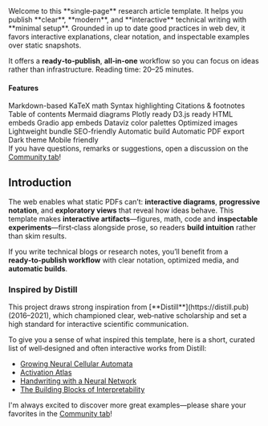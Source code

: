 
<Sidenote>
  Welcome to this **single‑page** research article template. It helps you publish **clear**, **modern**, and **interactive** technical writing with **minimal setup**. Grounded in up to date good practices in web dev, it favors interactive explanations, clear notation, and inspectable examples over static snapshots.

  It offers a **ready‑to‑publish**, **all‑in‑one** workflow so you can focus on ideas rather than infrastructure.
  <Fragment slot="aside">
    Reading time: 20–25 minutes.
  </Fragment>
</Sidenote>

#### Features

<Sidenote>
<div className="tag-list">
  <span className="tag">Markdown-based</span>
  <span className="tag">KaTeX math</span>
  <span className="tag">Syntax highlighting</span>
  <span className="tag">Citations & footnotes</span>
  <span className="tag">Table of contents</span>
  <span className="tag">Mermaid diagrams</span>
  <span className="tag">Plotly ready</span>
  <span className="tag">D3.js ready</span>
  <span className="tag">HTML embeds</span>
  <span className="tag">Gradio app embeds</span>
  <span className="tag">Dataviz color palettes</span>
  <span className="tag">Optimized images</span>
  <span className="tag">Lightweight bundle</span>
  <span className="tag">SEO-friendly</span>
  <span className="tag">Automatic build</span>
  <span className="tag">Automatic PDF export</span>
  <span className="tag">Dark theme</span>
  <span className="tag">Mobile friendly</span>
</div>
<Fragment slot="aside">
    If you have questions, remarks or suggestions, open a discussion on the <a href="https://huggingface.co/spaces/tfrere/research-article-template/discussions?status=open&type=discussion">Community tab</a>!
  </Fragment>
</Sidenote>

## Introduction
The web enables what static PDFs can’t: **interactive diagrams**, **progressive notation**, and **exploratory views** that reveal how ideas behave. This template makes **interactive artifacts**—figures, math, code and **inspectable experiments**—first‑class alongside prose, so readers **build intuition** rather than skim results.

If you write technical blogs or research notes, you’ll benefit from a **ready‑to‑publish workflow** with clear notation, optimized media, and **automatic builds**.

### Inspired by Distill

<Sidenote>
This project draws strong inspiration from [**Distill**](https://distill.pub) (2016–2021), which championed clear, web‑native scholarship and set a high standard for interactive scientific communication.

To give you a sense of what inspired this template, here is a short, curated list of well‑designed and often interactive works from Distill:

- [Growing Neural Cellular Automata](https://distill.pub/2020/growing-ca/)
- [Activation Atlas](https://distill.pub/2019/activation-atlas/)
- [Handwriting with a Neural Network](https://distill.pub/2016/handwriting/)
- [The Building Blocks of Interpretability](https://distill.pub/2018/building-blocks/)

<Fragment slot="aside">
    I'm always excited to discover more great examples—please share your favorites in the <a href="https://huggingface.co/spaces/tfrere/research-blog-template/discussions?status=open&type=discussion">Community tab</a>!
  </Fragment>
</Sidenote>